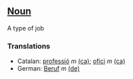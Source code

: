 ==[[Noun]]==
A type of job

===Translations===
*Catalan: [[professió]] ''m'' [[:ca:professió|(ca)]]; [[ofici]] ''m'' [[:ca:ofici|(ca)]] 
*German: [[Beruf]] ''m'' [[:de:Beruf|(de)]]